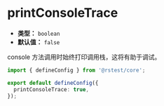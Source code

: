 # printConsoleTrace

- **类型：** `boolean`
- **默认值：** `false`

console 方法调用时始终打印调用栈，这将有助于调试。

```ts title="rstest.config.ts"
import { defineConfig } from '@rstest/core';

export default defineConfig({
  printConsoleTrace: true,
});
```
